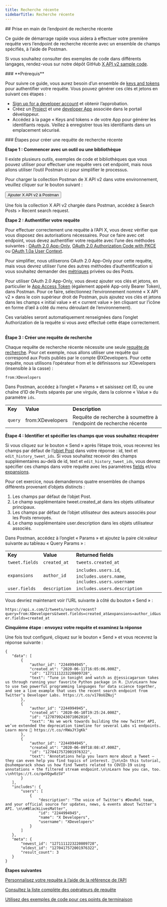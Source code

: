 ```yaml
---
title: Recherche récente
sidebarTitle: Recherche récente
---
```



<div id="getting-started-with-the-recent-search-endpoint">
  ## Prise en main de l’endpoint de recherche récente
</div>

Ce guide de démarrage rapide vous aidera à effectuer votre première requête vers l’endpoint de recherche récente avec un ensemble de champs spécifiés, à l’aide de Postman.

Si vous souhaitez consulter des exemples de code dans différents langages, rendez-vous sur notre dépôt GitHub [X API v2 sample code](https://github.com/xdevplatform/Twitter-API-v2-sample-code).

<Note>
  ### **Prérequis**

  Pour suivre ce guide, vous aurez besoin d’un ensemble de [keys and tokens](/fr/resources/fundamentals/authentication) pour authentifier votre requête. Vous pouvez générer ces clés et jetons en suivant ces étapes :

  * [Sign up for a developer account](https://developer.x.com/en/apply-for-access) et obtenir l’approbation.
  * Créez un [Project](/fr/resources/fundamentals/projects) et une [developer App](/fr/resources/fundamentals/developer-apps) associée dans le portail développeur.
  * Accédez à la page « Keys and tokens » de votre App pour générer les identifiants requis. Veillez à enregistrer tous les identifiants dans un emplacement sécurisé.
</Note>

<div id="steps-to-build-a-recent-search-request">
  ### Étapes pour créer une requête de recherche récente
</div>

**Étape 1 : Commencer avec un outil ou une bibliothèque**

Il existe plusieurs outils, exemples de code et bibliothèques que vous pouvez utiliser pour effectuer une requête vers cet endpoint, mais nous allons utiliser l’outil Postman ici pour simplifier le processus.

Pour charger la collection Postman de X API v2 dans votre environnement, veuillez cliquer sur le bouton suivant :

<Button href="https://app.getpostman.com/run-collection/9956214-784efcda-ed4c-4491-a4c0-a26470a67400">
  Ajouter X API v2 à Postman
</Button>

Une fois la collection X API v2 chargée dans Postman, accédez à Search Posts &gt; Recent search request.

**Étape 2 : Authentifier votre requête**

Pour effectuer correctement une requête à l’API X, vous devez vérifier que vous disposez des autorisations nécessaires. Pour ce faire avec cet endpoint, vous devez authentifier votre requête avec l’une des méthodes suivantes : [OAuth 2.0 App-Only](/fr/resources/fundamentals/authentication#app-only-authentication-and-oauth-2-0-bearer-token), [OAuth 2.0 Authorization Code with PKCE](fr/resources/fundamentals/authentication#oauth-2-0-authorization-code-flow-with-pkce-2) ou [OAuth 1.0a User Context](/fr/resources/fundamentals/authentication).

Pour simplifier, nous utiliserons OAuth 2.0 App-Only pour cette requête, mais vous devrez utiliser l’une des autres méthodes d’authentification si vous souhaitez demander des [métriques](/fr/x-api/fundamentals/metrics) privées ou des Posts.

Pour utiliser OAuth 2.0 App-Only, vous devez ajouter vos clés et jetons, en particulier le [App Access Token](/fr/resources/fundamentals/authentication#using-and-generating-an-app-only-bearer-token) (également appelé App-only Bearer Token), dans Postman. Pour ce faire, sélectionnez l’environnement nommé « X API v2 » dans le coin supérieur droit de Postman, puis ajoutez vos clés et jetons dans les champs « initial value » et « current value » (en cliquant sur l’icône en forme d’œil à côté du menu déroulant de l’environnement).

Ces variables seront automatiquement renseignées dans l’onglet Authorization de la requête si vous avez effectué cette étape correctement.
 

**Étape 3 : Créer une requête de recherche**

Chaque requête de recherche récente nécessite une seule [requête de recherche](/fr/x-api/posts/search/integrate/build-a-query). Pour cet exemple, nous allons utiliser une requête qui correspond aux Posts publiés par le compte @XDevelopers. Pour cette requête, nous utilisons l’opérateur from et le définissons sur XDevelopers (insensible à la casse) :

`from:XDevelopers`

Dans Postman, accédez à l’onglet « Params » et saisissez cet ID, ou une chaîne d’ID de Posts séparés par une virgule, dans la colonne « Value » du paramètre `ids`.

|     |     |     |
| :--- | :--- | :--- |
| **Key** | **Value** | **Description** |
| `query` | from:XDevelopers | Requête de recherche à soumettre à l’endpoint de recherche récente |

**Étape 4 : Identifier et spécifier les champs que vous souhaitez récupérer**

Si vous cliquez sur le bouton « Send » après l’étape trois, vous recevrez les champs par défaut de l’[objet Post](/fr/x-api/fundamentals/data-dictionary#tweet) dans votre réponse : id, text et `edit_history_tweet_ids`. Si vous souhaitez recevoir des champs supplémentaires au-delà de id, text et `edit_history_tweet_ids`, vous devrez spécifier ces champs dans votre requête avec les paramètres [fields](/fr/x-api/fundamentals/fields) et/ou [expansions](/fr/x-api/fundamentals/expansions).

Pour cet exercice, nous demanderons quatre ensembles de champs différents provenant d’objets distincts :

1. Les champs par défaut de l’objet Post.
2. Le champ supplémentaire tweet.created_at dans les objets utilisateur principaux.
3. Les champs par défaut de l’objet utilisateur des auteurs associés pour les Posts renvoyés.
4. Le champ supplémentaire user.description dans les objets utilisateur associés.

Dans Postman, accédez à l’onglet « Params » et ajoutez la paire clé:valeur suivante au tableau « Query Params » :

|     |     |     |
| :--- | :--- | :--- |
| **Key** | **Value** | **Returned fields** |
| `tweet.fields` | `created_at` | `tweets.created_at` |
| `expansions` | `author_id` | `includes.users.id`, `includes.users.name`, `includes.users.username` |
| `user.fields` | `description` | `includes.users.description` |

Vous devriez maintenant voir l’URL suivante à côté du bouton « Send » :

`https://api.x.com/2/tweets/search/recent?query=from:XDevelopers&tweet.fields=created_at&expansions=author_id&user.fields=created_at`

**Cinquième étape : envoyez votre requête et examinez la réponse**

Une fois tout configuré, cliquez sur le bouton « Send » et vous recevrez la réponse suivante :

```
{
   "data": [
       {
           "author_id": "2244994945",
           "created_at": "2020-06-11T16:05:06.000Z",
           "id": "1271111223220809728",
           "text": "Tune in tonight and watch as @jessicagarson takes us through running your favorite Python package in R. 🍿\n\nLearn how to use two powerful programming languages for data science together, and see a live example that uses the recent search endpoint from Twitter’s Developer Labs. https://t.co/v178oUZNuj"
       },
       {
           "author_id": "2244994945",
           "created_at": "2020-06-10T19:25:24.000Z",
           "id": "1270799243071062016",
           "text": "As we work towards building the new Twitter API, we’ve extended the deprecation timeline for several Labs v1 endpoints. Learn more 📖 https://t.co/rRWaJYJgKk"
       },
       {
           "author_id": "2244994945",
           "created_at": "2020-06-09T18:08:47.000Z",
           "id": "1270417572001976322",
           "text": "Annotations help you learn more about a Tweet — they can even help you find topics of interest. 🔬\n\nIn this tutorial, @suhemparack shows us how find Tweets related to COVID-19 using annotations + the filtered stream endpoint.\n\nLearn how you can, too. ⤵️\nhttps://t.co/qwVOgw0zSV"
       }
   ],
   "includes": {
       "users": [
           {
               "description": "The voice of Twitter's #DevRel team, and your official source for updates, news, & events about Twitter's API. \n\n#BlackLivesMatter",
               "id": "2244994945",
               "name": "X Developers",
               "username": "XDevelopers"
           }
       ]
   },
   "meta": {
       "newest_id": "1271111223220809728",
       "oldest_id": "1270417572001976322",
       "result_count": 3
   }
}
```

**Étapes suivantes**

[Personnalisez votre requête à l’aide de la référence de l’API](/fr/x-api/posts/recent-search)

[Consultez la liste complète des opérateurs de requête](/fr/x-api/posts/search/integrate/build-a-query "See a full list of query operators")

[Utilisez des exemples de code pour ces points de terminaison](https://github.com/xdevplatform/Twitter-API-v2-sample-code "Use sample code for these endpoints")
